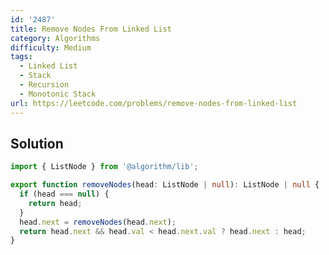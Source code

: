 ```yaml
---
id: '2487'
title: Remove Nodes From Linked List
category: Algorithms
difficulty: Medium
tags:
  - Linked List
  - Stack
  - Recursion
  - Monotonic Stack
url: https://leetcode.com/problems/remove-nodes-from-linked-list
---
```


## Solution

```typescript showLineNumbers
import { ListNode } from '@algorithm/lib';

export function removeNodes(head: ListNode | null): ListNode | null {
  if (head === null) {
    return head;
  }
  head.next = removeNodes(head.next);
  return head.next && head.val < head.next.val ? head.next : head;
}
```
